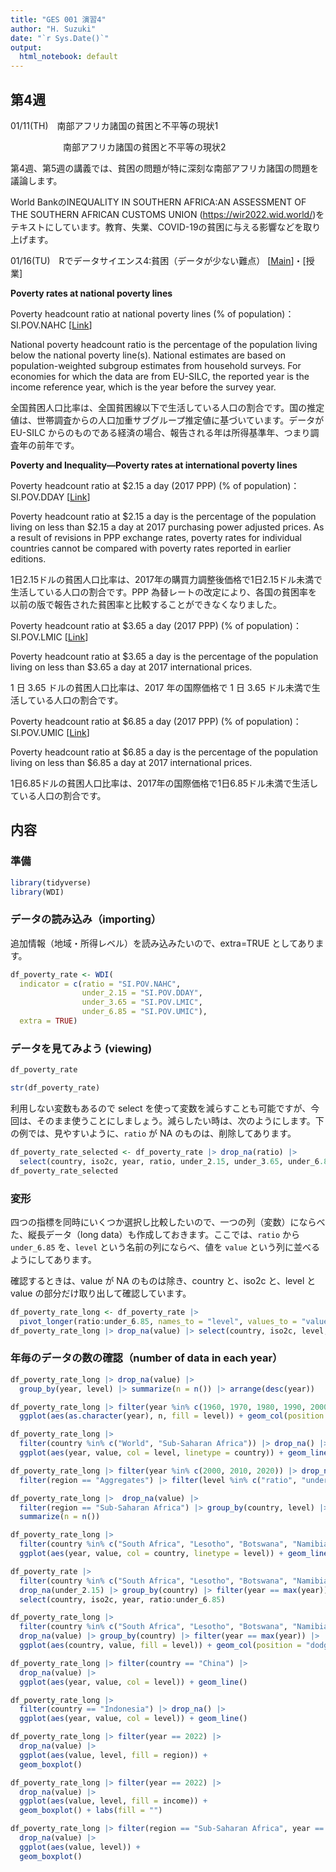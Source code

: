 ```yaml
---
title: "GES 001 演習4"
author: "H. Suzuki"
date: "`r Sys.Date()`"
output:
  html_notebook: default
---
```


## 第4週

01/11(TH)　南部アフリカ諸国の貧困と不平等の現状1

　　　　　　南部アフリカ諸国の貧困と不平等の現状2

第4週、第5週の講義では、貧困の問題が特に深刻な南部アフリカ諸国の問題を議論します。

World BankのINEQUALITY IN SOUTHERN AFRICA:AN ASSESSMENT OF THE SOUTHERN AFRICAN CUSTOMS UNION (<https://wir2022.wid.world/>)をテキストにしています。教育、失業、COVID-19の貧困に与える影響などを取り上げます。

01/16(TU)　Rでデータサイエンス4:貧困（データが少ない難点） [[Main](https://ds-sl.github.io/intro2r/ges001/ges001-main.nb.html)]・[授業]

**Poverty rates at national poverty lines**

Poverty headcount ratio at national poverty lines (% of population)：SI.POV.NAHC [[Link](https://data.worldbank.org/indicator/SI.POV.NAHC)]

National poverty headcount ratio is the percentage of the population living below the national poverty line(s). National estimates are based on population-weighted subgroup estimates from household surveys. For economies for which the data are from EU-SILC, the reported year is the income reference year, which is the year before the survey year.

全国貧困人口比率は、全国貧困線以下で生活している人口の割合です。国の推定値は、世帯調査からの人口加重サブグループ推定値に基づいています。データが EU-SILC からのものである経済の場合、報告される年は所得基準年、つまり調査年の前年です。

**Poverty and Inequality―Poverty rates at international poverty lines**

Poverty headcount ratio at \$2.15 a day (2017 PPP) (% of population)：SI.POV.DDAY [[Link](https://data.worldbank.org/indicator/SI.POV.DDAY)]

Poverty headcount ratio at \$2.15 a day is the percentage of the population living on less than \$2.15 a day at 2017 purchasing power adjusted prices. As a result of revisions in PPP exchange rates, poverty rates for individual countries cannot be compared with poverty rates reported in earlier editions.

1日2.15ドルの貧困人口比率は、2017年の購買力調整後価格で1日2.15ドル未満で生活している人口の割合です。PPP 為替レートの改定により、各国の貧困率を以前の版で報告された貧困率と比較することができなくなりました。

Poverty headcount ratio at \$3.65 a day (2017 PPP) (% of population)：SI.POV.LMIC [[Link](https://data.worldbank.org/indicator/SI.POV.LMIC)]

Poverty headcount ratio at \$3.65 a day is the percentage of the population living on less than \$3.65 a day at 2017 international prices.

1 日 3.65 ドルの貧困人口比率は、2017 年の国際価格で 1 日 3.65 ドル未満で生活している人口の割合です。

Poverty headcount ratio at \$6.85 a day (2017 PPP) (% of population)：SI.POV.UMIC [[Link](https://data.worldbank.org/indicator/SI.POV.UMIC)]

Poverty headcount ratio at \$6.85 a day is the percentage of the population living on less than \$6.85 a day at 2017 international prices.

1日6.85ドルの貧困人口比率は、2017年の国際価格で1日6.85ドル未満で生活している人口の割合です。

## 内容
### 準備

```r
library(tidyverse)
library(WDI)
```

### データの読み込み（importing）

追加情報（地域・所得レベル）を読み込みたいので、extra=TRUE としてあります。

```r
df_poverty_rate <- WDI(
  indicator = c(ratio = "SI.POV.NAHC",
                under_2.15 = "SI.POV.DDAY",
                under_3.65 = "SI.POV.LMIC",
                under_6.85 = "SI.POV.UMIC"),
  extra = TRUE)
```

### データを見てみよう (viewing)

```r
df_poverty_rate
```

```r
str(df_poverty_rate)
```

利用しない変数もあるので select を使って変数を減らすことも可能ですが、今回は、そのまま使うことにしましょう。減らしたい時は、次のようにします。下の例では、見やすいように、`ratio` が NA のものは、削除してあります。

```r
df_poverty_rate_selected <- df_poverty_rate |> drop_na(ratio) |>
  select(country, iso2c, year, ratio, under_2.15, under_3.65, under_6.85, region, income)
df_poverty_rate_selected
```

### 変形

四つの指標を同時にいくつか選択し比較したいので、一つの列（変数）にならべた、縦長データ（long data）も作成しておきます。ここでは、`ratio` から `under_6.85` を、`level` という名前の列にならべ、値を `value` という列に並べるようにしてあります。

確認するときは、value が NA のものは除き、country と、iso2c と、level と value の部分だけ取り出して確認しています。

```r
df_poverty_rate_long <- df_poverty_rate |> 
  pivot_longer(ratio:under_6.85, names_to = "level", values_to = "value")
df_poverty_rate_long |> drop_na(value) |> select(country, iso2c, level, value)
```

### 年毎のデータの数の確認（number of data in each year）

```r
df_poverty_rate_long |> drop_na(value) |> 
  group_by(year, level) |> summarize(n = n()) |> arrange(desc(year))
```

```r
df_poverty_rate_long |> filter(year %in% c(1960, 1970, 1980, 1990, 2000, 2010, 2020)) |> drop_na(value) |> group_by(year, level) |> summarize(n = n()) |>
  ggplot(aes(as.character(year), n, fill = level)) + geom_col(position = "dodge", col = "black", linewidht = 0.1) + labs(x = "year", y = "number of data")
```

```r
df_poverty_rate_long |> 
  filter(country %in% c("World", "Sub-Saharan Africa")) |> drop_na() |>
  ggplot(aes(year, value, col = level, linetype = country)) + geom_line()
```

```r
df_poverty_rate_long |> filter(year %in% c(2000, 2010, 2020)) |> drop_na(value) |> 
  filter(region == "Aggregates") |> filter(level %in% c("ratio", "under_2.15")) |> group_by(country, year, level) |> summarize(n = n())
```

```r
df_poverty_rate_long |>  drop_na(value) |> 
  filter(region == "Sub-Saharan Africa") |> group_by(country, level) |> 
  summarize(n = n())
```

```r
df_poverty_rate_long |> 
  filter(country %in% c("South Africa", "Lesotho", "Botswana", "Namibia", "Eswatini")) |> drop_na(value) |>
  ggplot(aes(year, value, col = country, linetype = level)) + geom_line()
```

```r
df_poverty_rate |> 
  filter(country %in% c("South Africa", "Lesotho", "Botswana", "Namibia", "Eswatini")) |>
  drop_na(under_2.15) |> group_by(country) |> filter(year == max(year)) |> 
  select(country, iso2c, year, ratio:under_6.85)
```

```r
df_poverty_rate_long |> 
  filter(country %in% c("South Africa", "Lesotho", "Botswana", "Namibia", "Eswatini")) |>
  drop_na(value) |> group_by(country) |> filter(year == max(year)) |>
  ggplot(aes(country, value, fill = level)) + geom_col(position = "dodge", col = "black", linewidth = 0.1)
```

```r
df_poverty_rate_long |> filter(country == "China") |>
  drop_na(value) |>
  ggplot(aes(year, value, col = level)) + geom_line()
```

```r
df_poverty_rate_long |> 
  filter(country == "Indonesia") |> drop_na() |>
  ggplot(aes(year, value, col = level)) + geom_line()
```

```r
df_poverty_rate_long |> filter(year == 2022) |> 
  drop_na(value) |>
  ggplot(aes(value, level, fill = region)) + 
  geom_boxplot()
```

```r
df_poverty_rate_long |> filter(year == 2022) |> 
  drop_na(value) |>
  ggplot(aes(value, level, fill = income)) + 
  geom_boxplot() + labs(fill = "")
```

```r
df_poverty_rate_long |> filter(region == "Sub-Saharan Africa", year == 2020) |> 
  drop_na(value) |>
  ggplot(aes(value, level)) + 
  geom_boxplot()
```

